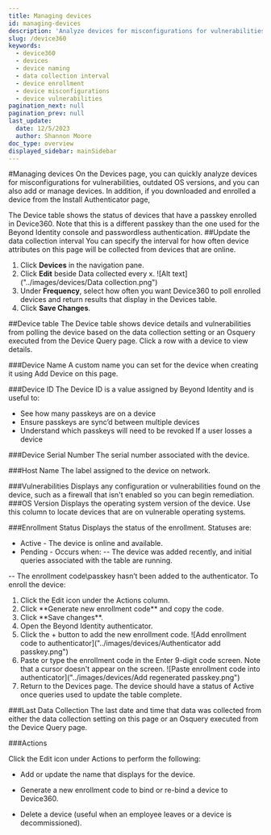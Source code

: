 ```yaml
---
title: Managing devices
id: managing-devices
description: 'Analyze devices for misconfigurations for vulnerabilities, outdated OS versions, and you can also add or manage devices. '
slug: /device360
keywords:
  - device360
  - devices
  - device naming
  - data collection interval
  - device enrollment
  - device misconfigurations
  - device vulnerabilities
pagination_next: null
pagination_prev: null
last_update:
  date: 12/5/2023
  author: Shannon Moore
doc_type: overview
displayed_sidebar: mainSidebar
---
```

#Managing devices
On the Devices page, you can quickly analyze devices for misconfigurations for vulnerabilities, outdated OS versions, and you can also add or manage devices. In addition, if you downloaded and enrolled a device from the Install Authenticator page,

The Device table shows the status of devices that have a passkey enrolled in Device360. Note that this is a different passkey than the one used for the Beyond Identity console and passwordless authentication.
##Update the data collection interval
You can specify the interval for how often device attributes on this page will be collected from devices that are online.
1. Click **Devices** in the navigation pane.
2. Click **Edit** beside Data collected every x.
![Alt text]("../images/devices/Data collection.png")
3. Under **Frequency**, select how often you want Device360 to poll enrolled devices and return results that display in the Devices table.
4. Click **Save Changes**. 

##Device table
The Device table shows device details and vulnerabilities from polling the device based on the data collection setting or an Osquery executed from the Device Query page.
Click a row with a device to view details. 

###Device Name
A custom name you can set for the device when creating it using Add Device on this page.  

###Device ID
The Device ID is a value assigned by Beyond Identity and is useful to:
- See how many passkeys are on a device
- Ensure passkeys are sync’d between multiple devices
- Understand which passkeys will need to be revoked If a user losses a device

###Device Serial Number
The serial number associated with the device. 

###Host Name
The label assigned to the device on network. 

###Vulnerabilities
Displays any configuration or vulnerabilities found on the device, such as a firewall that isn't enabled so you can begin remediation. 
 
###OS Version
Displays the operating system version of the device. Use this column to locate devices that are on vulnerable operating systems. 

###Enrollment Status
Displays the status of the enrollment. Statuses are:
- Active - The device is online and available. 
- Pending - Occurs when:
-- The device was added recently, and initial queries associated with the table are running.

-- The enrollment code\passkey hasn’t been added to the authenticator. To enroll the device:
<ol>
<li> Click the Edit icon under the Actions column.
</li>
<li> Click **Generate new enrollment code** and copy the code. 
</li>
<li> Click **Save changes**. 
</li>
<li> Open the Beyond Identity authenticator.
</li>
<li> Click the + button to add the new enrollment code.
 ![Add enrollment code to authenticator]("../images/devices/Authenticator add passkey.png")
</li>
<li> Paste or type the enrollment code in the Enter 9-digit code screen. Note that a cursor doesn't appear on the screen. 
 ![Paste enrollment code into authenticator]("../images/devices/Add regenerated passkey.png")
</li>
<li> Return to the Devices page. The device should have a status of Active once queries used to update the table complete.    
</li>
   </ol>

###Last Data Collection
The last date and time that data was collected from either the data collection setting on this page or an Osquery executed from the Device Query page.

###Actions

Click the Edit icon under Actions to perform the following:

- Add or update the name that displays for the device.

- Generate a new enrollment code to bind or re-bind a device to Device360.

- Delete a device (useful when an employee leaves or a device is decommissioned).